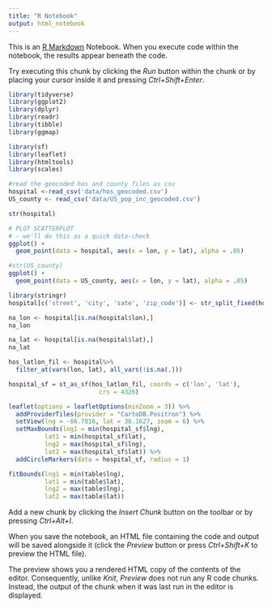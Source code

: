 ```yaml
---
title: "R Notebook"
output: html_notebook
---
```


This is an [R Markdown](http://rmarkdown.rstudio.com) Notebook. When you execute code within the notebook, the results appear beneath the code. 

Try executing this chunk by clicking the *Run* button within the chunk or by placing your cursor inside it and pressing *Ctrl+Shift+Enter*. 

```r
library(tidyverse)
library(ggplot2)
library(dplyr)
library(readr)
library(tibble)
library(ggmap)

library(sf)
library(leaflet)
library(htmltools)
library(scales)
```

```r
#read the geocoded hos and county files as csv
hospital <-read_csv('data/hos_geocoded.csv')
US_county <- read_csv('data/US_pop_inc_geocoded.csv')
```

```r
str(hospital)
```

```r
# PLOT SCATTERPLOT
# - we'll do this as a quick data-check
ggplot() +
  geom_point(data = hospital, aes(x = lon, y = lat), alpha = .05)

```


```r
#str(US_county)
ggplot() +
  geom_point(data = US_county, aes(x = lon, y = lat), alpha = .05)
```

```r
library(stringr)
hospital[c('street', 'city', 'sate', 'zip_code')] <- str_split_fixed(hospital$comp_address, ',', 4)
```

```r
na_lon <- hospital[is.na(hospital$lon),]
na_lon
```

```r
na_lat <- hospital[is.na(hospital$lat),]
na_lat
```
```r
hos_latlon_fil <- hospital%>%
  filter_at(vars(lon, lat), all_vars(!is.na(.)))
```


```r
hospital_sf = st_as_sf(hos_latlon_fil, coords = c('lon', 'lat'),
                         crs = 4326)
```

```r
leaflet(options = leafletOptions(minZoom = 3)) %>%
  addProviderTiles(provider = "CartoDB.Positron") %>%
  setView(lng = -86.7816, lat = 36.1627, zoom = 6) %>%
  setMaxBounds(lng1 = min(hospital_sf$lng), 
          lat1 = min(hospital_sf$lat), 
          lng2 = max(hospital_sf$lng), 
          lat2 = max(hospital_sf$lat)) %>%
  addCircleMarkers(data = hospital_sf, radius = 1)
```
```r
fitBounds(lng1 = min(table$lng), 
          lat1 = min(table$lat), 
          lng2 = max(table$lng), 
          lat2 = max(table$lat))
```


Add a new chunk by clicking the *Insert Chunk* button on the toolbar or by pressing *Ctrl+Alt+I*.

When you save the notebook, an HTML file containing the code and output will be saved alongside it (click the *Preview* button or press *Ctrl+Shift+K* to preview the HTML file).

The preview shows you a rendered HTML copy of the contents of the editor. Consequently, unlike *Knit*, *Preview* does not run any R code chunks. Instead, the output of the chunk when it was last run in the editor is displayed.
